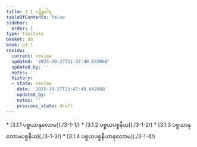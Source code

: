 ```yaml
---
title: 3.1 ပဋိစ္စဝါရ
tableOfContents: false
sidebar:
  order: 1
type: tipitaka
basket: ab
book: p1-1
review:
  current: review
  updated: '2025-10-27T21:47:40.642068'
  updated_by: ''
  notes: ''
  history:
  - state: review
    date: '2025-10-27T21:47:40.642068'
    updated_by: ''
    notes: ''
    previous_state: draft
---
```



<ReviewStatus review={frontmatter.review} showDetails={true} />

<HypothesisAnnotation frontmatter={frontmatter} />

<DynamicBreadcrumb />



<TableOfContents book="p1-1" section="3.1">
* [3.1.1 ပစ္စယာနုလောမ](./3-1-1/)
* [3.1.2 ပစ္စယပစ္စနီယ](./3-1-2/)
* [3.1.3 ပစ္စယာနုလောမပစ္စနီယ](./3-1-3/)
* [3.1.4 ပစ္စယပစ္စနီယာနုလောမ](./3-1-4/)
</TableOfContents>